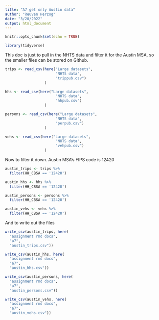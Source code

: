 ```yaml
---
title: "A7 get only Austin data"
author: "Reuven Herzog"
date: "3/20/2022"
output: html_document
---
```


```r
knitr::opts_chunk$set(echo = TRUE)
```

```r
library(tidyverse)
```


This doc is just to pull in the NHTS data and filter it for the Austin MSA,
so the smaller files can be stored on Github.

```r
trips <- read_csv(here("Large datasets",
                       "NHTS data",
                       "trippub.csv")
                  )

hhs <- read_csv(here("Large datasets",
                       "NHTS data",
                       "hhpub.csv")
                  )

persons <- read_csv(here("Large datasets",
                       "NHTS data",
                       "perpub.csv")
                  )

vehs <- read_csv(here("Large datasets",
                       "NHTS data",
                       "vehpub.csv")
                  )
```

Now to filter it down.
Austin MSA's FIPS code is 12420

```r
austin_trips <- trips %>%
  filter(HH_CBSA == '12420')

austin_hhs <- hhs %>%
  filter(HH_CBSA == '12420')

austin_persons <- persons %>%
  filter(HH_CBSA == '12420')

austin_vehs <- vehs %>%
  filter(HH_CBSA == '12420')
```

And to write out the files

```r
write_csv(austin_trips, here(
  "assignment rmd docs",
  "a7",
  "austin_trips.csv"))

write_csv(austin_hhs, here(
  "assignment rmd docs",
  "a7",
  "austin_hhs.csv"))

write_csv(austin_persons, here(
  "assignment rmd docs",
  "a7",
  "austin_persons.csv"))

write_csv(austin_vehs, here(
  "assignment rmd docs",
  "a7",
  "austin_vehs.csv"))
```


